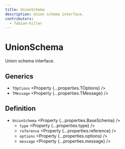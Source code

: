 ```yaml
---
title: UnionSchema
description: Union schema interface.
contributors:
  - fabian-hiller
---
```



# UnionSchema

Union schema interface.

## Generics

- `TOptions` <Property {...properties.TOptions} />
- `TMessage` <Property {...properties.TMessage} />

## Definition

- `UnionSchema` <Property {...properties.BaseSchema} />
  - `type` <Property {...properties.type} />
  - `reference` <Property {...properties.reference} />
  - `options` <Property {...properties.options} />
  - `message` <Property {...properties.message} />
